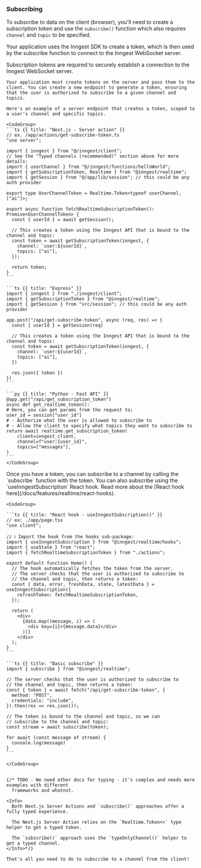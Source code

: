 

### Subscribing

To subscribe to data on the client (browser), you'll need to create a subscription token and use the `subscribe()` function which also requires `channel` and `topic` to be specified.

Your application uses the Inngest SDK to create a token, which is then used by the subscribe function to connect to the Inngest WebSocket server.


<Steps>
  <Step title="Create a subscription token">
    Subscription tokens are required to securely establish a connection to the Inngest WebSocket server.

    Your application must create tokens on the server and pass them to the client. You can create a new endpoint to generate a token, ensuring that the user is authorized to subscribe to a given channel and topics.

    Here's an example of a server endpoint that creates a token, scoped to a user's channel and specific topics.

    <CodeGroup>
    ```ts {{ title: "Next.js - Server action" }}
    // ex. /app/actions/get-subscribe-token.ts
    "use server";

    import { inngest } from "@/inngest/client";
    // See the "Typed channels (recommended)" section above for more details:
    import { userChannel } from "@/inngest/functions/helloWorld";
    import { getSubscriptionToken, Realtime } from "@inngest/realtime";
    import { getSession } from "@/app/lib/session"; // this could be any auth provider

    export type UserChannelToken = Realtime.Token<typeof userChannel, ["ai"]>;

    export async function fetchRealtimeSubscriptionToken(): Promise<UserChannelToken> {
      const { userId } = await getSession();

      // This creates a token using the Inngest API that is bound to the channel and topic:
      const token = await getSubscriptionToken(inngest, {
        channel: `user:${userId}`,
        topics: ["ai"],
      });

      return token;
    }
    ```

    ```ts {{ title: "Express" }}
    import { inngest } from "./inngest/client";
    import { getSubscriptionToken } from "@inngest/realtime";
    import { getSession } from "src/session"; // this could be any auth provider

    app.post("/api/get-subscribe-token", async (req, res) => {
      const { userId } = getSession(req)

      // This creates a token using the Inngest API that is bound to the channel and topic:
      const token = await getSubscriptionToken(inngest, {
        channel: `user:${userId}`,
        topics: ["ai"],
      })

      res.json({ token })
    })
    ```

    ```py {{ title: "Python - Fast API" }}
    @app.get("/api/get_subscription_token")
    async def get_realtime_token():
    # Here, you can get params from the request to;
    user_id = session["user_id"]
    # - Authorize what the user is allowed to subscribe to
    # - Allow the client to specify what topics they want to subscribe to
    return await realtime.get_subscription_token(
        client=inngest_client,
        channel=f"user:{user_id}",
        topics=["messages"],
    )
    ```
    </CodeGroup>
  </Step>
  <Step title="Subscribe to a channel">
    Once you have a token, you can subscribe to a channel by calling the `subscribe` function with the token. You can also subscribe using the `useInngestSubscription` React hook. Read more about the [React hook here](/docs/features/realtime/react-hooks).

    <CodeGroup>

    ```ts {{ title: "React hook - useInngestSubscription()" }}
    // ex: ./app/page.tsx
    "use client";

    // ℹ️ Import the hook from the hooks sub-package:
    import { useInngestSubscription } from "@inngest/realtime/hooks";
    import { useState } from "react";
    import { fetchRealtimeSubscriptionToken } from "./actions";

    export default function Home() {
      // The hook automatically fetches the token from the server.
      // The server checks that the user is authorized to subscribe to
      // the channel and topic, then returns a token:
      const { data, error, freshData, state, latestData } = useInngestSubscription({
        refreshToken: fetchRealtimeSubscriptionToken,
      });

      return (
        <div>
          {data.map((message, i) => (
            <div key={i}>{message.data}</div>
          ))}
        </div>
      );
    }
    ```

    ```ts {{ title: "Basic subscribe" }}
    import { subscribe } from "@inngest/realtime";

    // The server checks that the user is authorized to subscribe to
    // the channel and topic, then returns a token:
    const { token } = await fetch("/api/get-subscribe-token", {
      method: "POST",
      credentials: "include",
    }).then(res => res.json());

    // The token is bound to the channel and topic, so we can
    // subscribe to the channel and topic:
    const stream = await subscribe(token);

    for await (const message of stream) {
      console.log(message)
    }
    ```

    </CodeGroup>


    {/* TODO - We need other docs for typing - it's complex and needs more examples with different
      frameworks and whatnot.

    <Info>
      Both Next.js Server Actions and `subscribe()` approaches offer a fully typed experience.

      The Next.js Server Action relies on the `Realtime.Token<>` type helper to get a typed token.

      The `subscribe()` approach uses the `typeOnlyChannel()` helper to get a typed channel.
    </Info>*/}

    That's all you need to do to subscribe to a channel from the client!
  </Step>
</Steps>